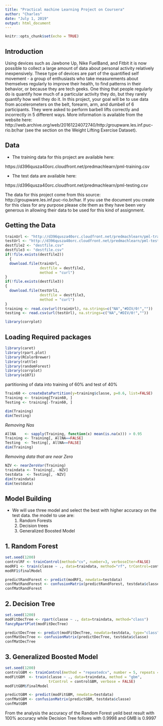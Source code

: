 ---
title: "Practical machine Learning Project on Coursera"
author: "Charles"
date: "July 1, 2019"
output: html_document
---

```{r setup, include=FALSE}
knitr::opts_chunk$set(echo = TRUE)
```

## Introduction

Using devices such as Jawbone Up, Nike FuelBand, and Fitbit it is now possible to collect a large amount of data about personal activity relatively inexpensively. These type of devices are part of the quantified self movement - a group of enthusiasts who take measurements about themselves regularly to improve their health, to find patterns in their behavior, or because they are tech geeks. One thing that people regularly do is quantify how much of a particular activity they do, but they rarely quantify how well they do it. In this project, your goal will be to use data from accelerometers on the belt, forearm, arm, and dumbell of 6 participants. They were asked to perform barbell lifts correctly and incorrectly in 5 different ways. More information is available from the website here: http://web.archive.org/web/20161224072740/http:/groupware.les.inf.puc-rio.br/har (see the section on the Weight Lifting Exercise Dataset).

## Data

- The training data for this project are available here:

https://d396qusza40orc.cloudfront.net/predmachlearn/pml-training.csv

- The test data are available here:

https://d396qusza40orc.cloudfront.net/predmachlearn/pml-testing.csv

The data for this project come from this source: http://groupware.les.inf.puc-rio.br/har. If you use the document you create for this class for any purpose please cite them as they have been very generous in allowing their data to be used for this kind of assignment.

## Getting the Data

```{r, echo=TRUE}
trainUrl <- "http://d396qusza40orc.cloudfront.net/predmachlearn/pml-training.csv"
testUrl <- "http://d396qusza40orc.cloudfront.net/predmachlearn/pml-testing.csv"
destfile2 <- "destfile.csv"
destfile3 <- "destfile.csv"
if(!file.exists(destfile2))
  {
  download.file(trainUrl, 
                destfile = destfile2, 
                method = "curl")
}
if(!file.exists(destfile3))
{
  download.file(testUrl1, 
                destfile = destfile3, 
                method = "curl")
}
training <- read.csv(url(trainUrl), na.strings=c("NA","#DIV/0!",""))
testing <- read.csv(url(testUrl), na.strings=c("NA","#DIV/0!",""))
```

```{r, echo= TRUE}
library(corrplot)
```

## Loading Required packages

```{r, echo=TRUE }
library(caret)
library(rpart.plot)
library(RColorBrewer)
library(rattle)
library(randomForest)
library(corrplot)
library(e1071)
```

partitioning of data into training of 60% and test of 40%

```{r, echo=TRUE}
Train60 <- createDataPartition(y=training$classe, p=0.6, list=FALSE)
Training <- training[Train60, ]
Testing <- training[-Train60, ]
```

```{r, echo=TRUE}
dim(Training)
dim(Testing)
```

*Removing Nas*
```{r, echo=TRUE}
AllNA    <- sapply(Training, function(x) mean(is.na(x))) > 0.95
Training <- Training[, AllNA==FALSE]
Testing  <- Testing[, AllNA==FALSE]
dim(Training)
```
*Removing data that are near Zero*
```{r, echo=TRUE}
NZV <- nearZeroVar(Training)
traindata <- Training[, -NZV]
testdata  <- Testing[, -NZV]
dim(traindata)
dim(testdata)
```
## Model Building
- We will use three model and select the best with higher accuracy on the test data. the model to use are:
    1. Random Forests
    2. Decision trees
    3. Generalized Boosted Model

## 1. Random Forest
```{r, echo=TRUE}
set.seed(1200)
controlRF <- trainControl(method="cv", number=3, verboseIter=FALSE)
modRF1 <- train(classe ~ ., data=traindata, method="rf", trControl=controlRF)
modRF1$finalModel
```
```{r, echo=TRUE}
predictRandForest <- predict(modRF1, newdata=testdata)
confMatRandForest <- confusionMatrix(predictRandForest, testdata$classe)
confMatRandForest
```
## 2. Decision Tree

```{r, echo=TRUE}
set.seed(1200)
modFitDecTree <- rpart(classe ~ ., data=traindata, method="class")
fancyRpartPlot(modFitDecTree)
```

```{r, echo=TRUE}
predictDecTree <- predict(modFitDecTree, newdata=testdata, type="class")
confMatDecTree <- confusionMatrix(predictDecTree, testdata$classe)
confMatDecTree
```

## 3. Generalized Boosted Model
```{r, echo=TRUE}
set.seed(1200)
controlGBM <- trainControl(method = "repeatedcv", number = 5, repeats = 1)
modFitGBM  <- train(classe ~ ., data=traindata, method = "gbm",
                    trControl = controlGBM, verbose = FALSE)
modFitGBM$finalModel
```

```{r, echo=TRUE}
predictGBM <- predict(modFitGBM, newdata=testdata)
confMatGBM <- confusionMatrix(predictGBM, testdata$classe)
confMatGBM
```
From the analysis the accuracy of the Random Forest yeild best result with 100% accuracy while Decision Tree follows with 0.9998 and GMB is 0.9997

